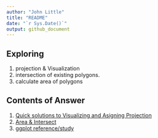 ```yaml
---
author: "John Little"
title: "README"
date: "`r Sys.Date()`"
output: github_document
---
```


## Exploring

1. projection & Visualization
3. intersection of existing polygons. 
4. calculate area of polygons


## Contents of Answer

1. [Quick solutions to Visualizing and Asigning Projection](03_solution_A_concise.Rmd)
1. [Area & Intersect](04_area_intersect.Rmd)
1. [ggplot reference/study](05_ggplot.Rmd)



